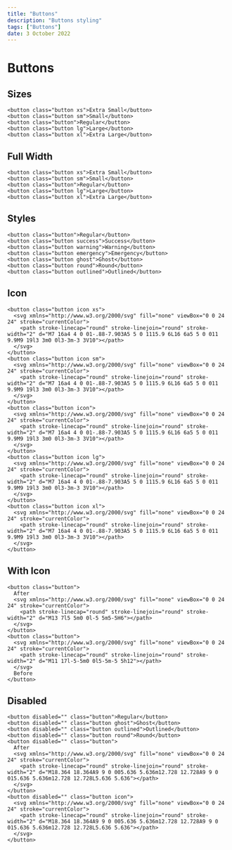 ---
title: "Buttons"
description: "Buttons styling"
tags: ["Buttons"]
date: 3 October 2022
---

# Buttons

## Sizes

```html-preview
<button class="button xs">Extra Small</button>
<button class="button sm">Small</button>
<button class="button">Regular</button>
<button class="button lg">Large</button>
<button class="button xl">Extra Large</button>
```

## Full Width

```html-preview
<button class="button xs">Extra Small</button>
<button class="button sm">Small</button>
<button class="button">Regular</button>
<button class="button lg">Large</button>
<button class="button xl">Extra Large</button>
```

## Styles

```html-preview
<button class="button">Regular</button>
<button class="button success">Success</button>
<button class="button warning">Warning</button>
<button class="button emergency">Emergency</button>
<button class="button ghost">Ghost</button>
<button class="button round">Round</button>
<button class="button outlined">Outlined</button>
```

## Icon

```html-preview
<button class="button icon xs">
  <svg xmlns="http://www.w3.org/2000/svg" fill="none" viewBox="0 0 24 24" stroke="currentColor">
    <path stroke-linecap="round" stroke-linejoin="round" stroke-width="2" d="M7 16a4 4 0 01-.88-7.903A5 5 0 1115.9 6L16 6a5 5 0 011 9.9M9 19l3 3m0 0l3-3m-3 3V10"></path>
  </svg>
</button>
<button class="button icon sm">
  <svg xmlns="http://www.w3.org/2000/svg" fill="none" viewBox="0 0 24 24" stroke="currentColor">
    <path stroke-linecap="round" stroke-linejoin="round" stroke-width="2" d="M7 16a4 4 0 01-.88-7.903A5 5 0 1115.9 6L16 6a5 5 0 011 9.9M9 19l3 3m0 0l3-3m-3 3V10"></path>
  </svg>
</button>
<button class="button icon">
  <svg xmlns="http://www.w3.org/2000/svg" fill="none" viewBox="0 0 24 24" stroke="currentColor">
    <path stroke-linecap="round" stroke-linejoin="round" stroke-width="2" d="M7 16a4 4 0 01-.88-7.903A5 5 0 1115.9 6L16 6a5 5 0 011 9.9M9 19l3 3m0 0l3-3m-3 3V10"></path>
  </svg>
</button>
<button class="button icon lg">
  <svg xmlns="http://www.w3.org/2000/svg" fill="none" viewBox="0 0 24 24" stroke="currentColor">
    <path stroke-linecap="round" stroke-linejoin="round" stroke-width="2" d="M7 16a4 4 0 01-.88-7.903A5 5 0 1115.9 6L16 6a5 5 0 011 9.9M9 19l3 3m0 0l3-3m-3 3V10"></path>
  </svg>
</button>
<button class="button icon xl">
  <svg xmlns="http://www.w3.org/2000/svg" fill="none" viewBox="0 0 24 24" stroke="currentColor">
    <path stroke-linecap="round" stroke-linejoin="round" stroke-width="2" d="M7 16a4 4 0 01-.88-7.903A5 5 0 1115.9 6L16 6a5 5 0 011 9.9M9 19l3 3m0 0l3-3m-3 3V10"></path>
  </svg>
</button>
```

## With Icon

```html-preview
<button class="button">
  After
  <svg xmlns="http://www.w3.org/2000/svg" fill="none" viewBox="0 0 24 24" stroke="currentColor">
    <path stroke-linecap="round" stroke-linejoin="round" stroke-width="2" d="M13 7l5 5m0 0l-5 5m5-5H6"></path>
  </svg>
</button>
<button class="button">
  <svg xmlns="http://www.w3.org/2000/svg" fill="none" viewBox="0 0 24 24" stroke="currentColor">
    <path stroke-linecap="round" stroke-linejoin="round" stroke-width="2" d="M11 17l-5-5m0 0l5-5m-5 5h12"></path>
  </svg>
  Before
</button>
```

## Disabled

```html-preview
<button disabled="" class="button">Regular</button>
<button disabled="" class="button ghost">Ghost</button>
<button disabled="" class="button outlined">Outlined</button>
<button disabled="" class="button round">Round</button>
<button disabled="" class="button">
  After
  <svg xmlns="http://www.w3.org/2000/svg" fill="none" viewBox="0 0 24 24" stroke="currentColor">
    <path stroke-linecap="round" stroke-linejoin="round" stroke-width="2" d="M18.364 18.364A9 9 0 005.636 5.636m12.728 12.728A9 9 0 015.636 5.636m12.728 12.728L5.636 5.636"></path>
  </svg>
</button>
<button disabled="" class="button icon">
  <svg xmlns="http://www.w3.org/2000/svg" fill="none" viewBox="0 0 24 24" stroke="currentColor">
    <path stroke-linecap="round" stroke-linejoin="round" stroke-width="2" d="M18.364 18.364A9 9 0 005.636 5.636m12.728 12.728A9 9 0 015.636 5.636m12.728 12.728L5.636 5.636"></path>
  </svg>
</button>
```
